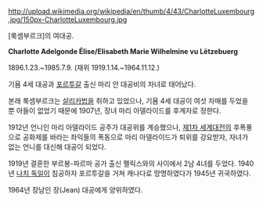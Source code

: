 http://upload.wikimedia.org/wikipedia/en/thumb/4/43/CharlotteLuxembourg.jpg/150px-CharlotteLuxembourg.jpg

[룩셈부르크]의 여대공.

'''Charlotte Adelgonde Élise/Elisabeth Marie Wilhelmine vu Lëtzebuerg'''

1896.1.23.~1985.7.9. (재위 1919.1.14.~1964.11.12.)

기욤 4세 대공과 [[포르투갈]] 출신 마리 안 대공비의 차녀로 태어났다. 

본래 룩셈부르크는 [[살리카법]]을 취하고 있었으나, 기욤 4세 대공이 여섯 자매를 두었을 뿐 아들이 없었기 때문에 1907년, 장녀 마리 아델라이드를 후계자로 정한다. 

1912년 언니인 마리 아델라이드 공주가 대공위를 계승했으나, [[제1차 세계대전]]의 후폭풍으로 공화제를 바라는 좌익들의 폭동으로 마리 아델라이드가 퇴위를 강요받자, 자녀가 없는 언니를 대신해 대공이 되었다. 

1919년 결혼한 부르봉-파르마 공가 출신 펠릭스와의 사이에서 2남 4녀를 두었다. 1940년 [[나치 독일]]이 침공하자 포르투갈을 거쳐 캐나다로 망명하였다가 1945년 귀국하였다.

1964년 장남인 장(Jean) 대공에게 양위하였다.
